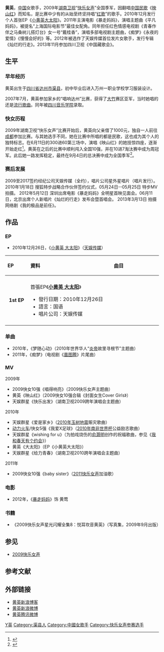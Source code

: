 {{艺人
| 姓名 = 黄英
| 类型 = 女歌手
| 图片 = 
| 图片简介 = 
| 英文名 = 
| 昵称 = 英子，小草
| 国籍 = {{PRC}}
| 出生日期 = {{Birth date and age|1989|1|28}}
| 出生地点 = {{CHN}}[[四川省|四川省]][[达州市|达州市]]
| 职业 = [[歌手|歌手]]
| 语言 = [[普通话|普通话]]、[[四川话|四川话]]
| 教育程度 = 三峡服装艺术学院
| 配偶 = {{marriage|[[曹帅|曹帅]]|2014}}
| 兒女 = 2
| 音乐类型 = [[中国民歌|中国民歌]]
| 演奏乐器 = 
| 活跃年代 = 2009年至今
| 唱片公司 = 
| 经纪公司 = [[天娱传媒|天娱传媒]]（2009－2017）
}}

'''黄英'''{{BD|1989年|1月28日|||catIdx=H黃}}，[[中国|中国]]女歌手，2009年[[湖南卫视|湖南卫视]]“[[2009快乐女声|快乐女声]]”全国季军，因翻唱[[中国民歌|中国民歌]]《[[映山红_(歌曲)|映山红]]》而知名，是比赛中少有的从始至终坚持唱“[[红歌|红歌]]”的歌手。2010年12月发行个人首张EP《[[小黄英大太阳|小黄英大太阳]]》。2011年主演电影《暴走妈妈》，演唱主题曲《平凡妈妈》，被提名“上海国际电影节”最佳女配角。同年担任红色情感电视剧《青春作伴之马桑树儿搭灯台》女一号“戴桂香”，演唱多部电视剧主题曲，《痴梦》《永夜的爱情》《慢慢会好的》等。2012年被选作了天娱传媒首位发片女歌手，发行专辑《灿烂的行走》。2013年11月参加四川卫视《中国藏歌会》。

== 生平 ==
=== 早年经历 ===
黄英出生于[[四川省|四川省]][[达州市|达州市]][[渠县|渠县]]，初中毕业后进入万州一职业学校学习服装设计。

2007年7月，黄英参加家乡的“唱响达州”比赛，获得了[[大竹县|大竹]]赛区亚军，当时她唱的还是[[流行歌曲|流行歌曲]]。同年被[[四川音乐学院|四川音乐学院]]录取。

=== 快女历程 ===
2009年湖南卫视“快乐女声”比赛开始后，黄英向父亲借了1000元，独自一人前往[[成都|成都]]参加比赛。与其她选手不同，她在比赛中所唱的都是民歌，这也成为其个人的独特标志。在6月11日的300进60第三场中，演唱《映山红》的她技惊四座，逐渐开始走红<ref>{{cite news | title=快女第三场突围赛10人晋级 成都6个成功闯关 | url=http://ent.sina.com.cn/y/2009-06-12/03332559824.shtml | publisher=[[新浪|新浪]] | date=2009-06-12}}</ref>。黄英在之后的比赛中顺利闯入全国10强，并在10进7淘汰赛中成为周冠军。此后她一路发挥稳定，最终在9月4日的总决赛中成为全国季军<ref>{{cite news | title=黄英止步快女获季军 高晓松赞其是呐喊歌手(图) | url=http://ent.qq.com/a/20090905/000122.htm | publisher=[[腾讯网|腾讯网]] | date=2009-09-04}}</ref>。

=== 赛后发展 ===
2009至2017签约经纪公司天娱传媒（全约），唱片公司星外星唱片（唱片发行）。
2010年1月18日 搜狐特步战略合作伙伴签约仪式，05月24日--05月25日 特步MV拍摄。
2012年5月12日 深圳出席电影《暴走妈妈》全明星首映见面会。06月11日，北京出席个人新唱片《灿烂的行走》发布会暨首唱会。
2013年3月13日 拍摄网络剧《我的极品是前任》。

== 作品 ==
=== EP ===
*2010年12月26日，《[[小黄英_大太阳|小黄英 大太阳]]》（[[天娱传媒|天娱传媒]]）
{| class="wikitable"
!align="left" width="75px"| EP 
!align="left" width="350px"| 資料
!align="left" width="200px"| 曲目
|-
|- bgcolor="#F0F8FF"
|align="center"| '''1st EP'''
|align="left"| 首張EP《'''[[小黄英_大太阳|小黄英 大太阳]]'''》 
* 發行日期：2010年12月26日
* 語言：国语 
* 唱片公司：天娱传媒
|align="left" style="font-size: 85%;"|
{{hidden|曲目|
# 大太阳
# 映在你眼中的映山红
# 小妹妹}}
|-
|}

=== 单曲 ===
*2010年，《梦随心动》（2010年世界华人“[[炎帝|炎帝]]故里寻根节”主题曲）
*2011年，《痴梦》（电视剧《[[凰图腾|凰图腾]]》片尾曲）

=== MV ===
2009年
*2009快女10强《唱得响亮》（2009快乐女声主题曲）
*黄英《映山红》（2009快女10强合辑《封面女生Cover Girls》）
*天娱群星《快乐出发》（湖南卫视2009跨年演唱会主题曲）
2010年
*天娱群星《爱是家乡》（[[2010年玉树地震|2010年玉树地震]]赈灾歌曲）
*[[动力火车|动力火车]]/快女5强《我爱X足球》（[[2010年南非世界杯|2010年南非世界杯]]公益励志歌曲）
*天娱群星《wishing for u》（为拍戏烧伤的[[俞灏明|俞灏明]]创作的祝福歌曲，参见《[[我和春天有个约会_(2010年电视剧)|我和春天有个约会]]》）
*黄英《大太阳》（EP《小黄英大太阳》）
*天娱群星《给力青春》（湖南卫视2010跨年演唱会主题曲）
2011年
*2009快女10强《baby sister》（[[2011快乐女声|2011快乐女声]]加油歌）

=== 电影 ===
*2012年，《[[暴走妈妈_(电影)|暴走妈妈]]》饰 黄莺

=== 书籍 ===
*《2009快乐女声星光闪耀全集8：悦耳坎音黄英》（写真集，2009年9月出版）

== 参见 ==
*[[2009快乐女声|2009快乐女声]]

== 参考文献 ==
{{reflist}}

== 外部链接 ==
*[http://blog.sina.com.cn/knhuangying 黄英新浪博客] {{Wayback|url=http://blog.sina.com.cn/knhuangying |date=20140226064303 }}
*[http://weibo.com/knhuangying 黄英新浪微博]
*[http://t.qq.com/huangying_xiao 黄英腾讯微博]

{{2009快乐女声全国十强}}

{{DEFAULTSORT:H黃}}
[[Category:黃姓|Y英]]
[[Category:渠县人|Category:渠县人]]
[[Category:中國女歌手|Category:中國女歌手]]
[[Category:快乐女声参赛选手|Category:快乐女声参赛选手]]